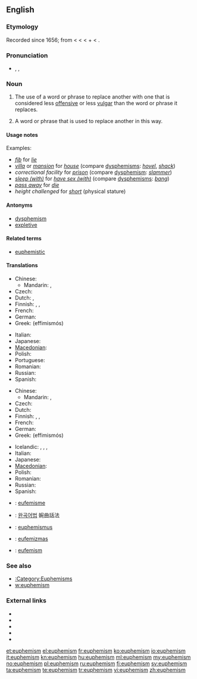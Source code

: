 ==English==

===Etymology===
Recorded since 1656; from {{etyl|grc}} {{term|lang=grc|εὐφημισμός|tr=euphēmismos}} < {{term|lang=grc|εὐφημίζω|tr=euphēmizō}} < {{term|lang=grc|εὔφημος|tr=euphēmos||uttering sound of good omen, abstaining from inauspicious words}} < {{term|εὖ|sc=polytonic|tr=eu||well}} + {{term|lang=grc|φήμη|tr=phēmē||a voice, a prophetic voice, rumor, talk}} < {{term|lang=grc|φάναι|tr=phanai||to speak, say}}.

===Pronunciation===
* {{enPR|yoo͞'fə-mĭz"(ə)m}}, {{IPA|/ˈjuː.fəˌmɪ.z(ə)m/}}, {{SAMPA|/"ju:f@%mIz(@)m/}}

===Noun===
{{en-noun|s|-}}

# {{uncountable}} The use of a word or phrase to replace another with one that is considered less [[offensive]] or less [[vulgar]] than the word or phrase it replaces.
# {{countable}} {{figure of speech}} A word or phrase that is used to replace another in this way.

====Usage notes====
;Examples:
*''[[fib]]'' for ''[[lie#noun_2|lie]]''
*''[[villa]]'' or ''[[mansion]]'' for ''[[house]]'' (compare [[dysphemism]]s: ''[[hovel]]'', ''[[shack]]'')
*''correctional facility'' for ''[[prison]]'' (compare [[dysphemism]]: ''[[slammer]]'')
*''[[sleep with|sleep (with)]]'' for ''[[have sex|have sex (with)]]'' (compare [[dysphemism]]s: ''[[bang]]'')
*''[[pass away]]'' for ''[[die#verb|die]]''
*''height challenged'' for ''[[short]]'' (physical stature)

====Antonyms====
* [[dysphemism]]
* [[expletive]]

====Related terms====
* [[euphemistic]]

====Translations====
{{trans-top|use of a word or phrase to replace another word with one considered less offensive}}
* Chinese:
** Mandarin: {{t-|cmn|委婉語|sc=Hani}}, {{t-|cmn|委婉语|tr=wěiwǎnyǔ|sc=Hani}}
* Czech: {{t+|cs|eufemismus|n}}
* Dutch: {{t-|nl|verbloeming}},  {{t+|nl|eufemisme|n}}
* Finnish: {{t+|fi|kiertoilmaus}}, {{t-|fi|kiertoilmaisu}}, {{t+|fi|eufemismi}}
* French: {{t+|fr|euphémisme|m}}
* German: {{t+|de|Euphemismus|m}}
* Greek: {{t+|el|ευφημισμός|m}} (effimismós)
{{trans-mid}}
* Italian: {{t+|it|eufemismo|m}}
* Japanese: {{t|ja|婉曲法|tr=えんきょくほう, enkyokuhō}}
* [[Macedonian]]: {{t-|mk|еуфемизам|m|tr=eufemízam}}
* Polish: {{t+|pl|eufemizm|m}}
* Portuguese: {{t+|pt|eufemismo|m}}
* Romanian: {{t|ro|eufemism|n}}
* Russian: {{t+|ru|эвфемизм|tr=evfemízm}}
* Spanish: {{t+|es|eufemismo|m}}
{{trans-bottom}}

{{trans-top|word or phrase that is used to replace another in this way}}
* Chinese:
** Mandarin: {{t-|cmn|委婉語|sc=Hani}}, {{t-|cmn|委婉语|tr=wěiwǎnyǔ|sc=Hani}}
* Czech: {{t+|cs|eufemismus|n}}
* Dutch: {{t+|nl|eufemisme|n}}
* Finnish: {{t+|fi|kiertoilmaus}}, {{t-|fi|kiertoilmaisu}}, {{t+|fi|eufemismi}}
* French: {{t+|fr|euphémisme|m}}
* German: {{t+|de|Euphemismus|m}}
* Greek: {{t+|el|ευφημισμός|m}} (effimismós)
{{trans-mid}}
* Icelandic: {{t|is|veigrunarorð|n}}, {{t|is|fegrunarheiti|n}}, {{t|is|skrautyrði|n}}, {{t|is|skrauthvörf|n}}
* Italian: {{t+|it|eufemismo|m}}
* Japanese: {{t|ja|婉曲表現|tr=えんきょくひょうげん, enkyoku hyōgen}}
* [[Macedonian]]: {{t-|mk|еуфемизам|m|tr=eufemízam}}
* Polish: {{t+|pl|eufemizm|m}}
* Romanian: {{t|ro|eufemism|n}}
* Russian: {{t+|ru|эвфемизм|tr=evfemízm}}
* Spanish: {{t+|es|eufemismo|m}}
{{trans-bottom}}

{{checktrans-top}}
* {{ttbc|Catalan}}: [[eufemisme]] {{m}}
* {{ttbc|Korean}}: [[완곡어법]] 婉曲話法
{{trans-mid}}
* {{ttbc|Latin}}: [[euphemismus]] {{m}}
* {{ttbc|Lithuanian}}: [[eufemizmas]] {{m}}
* {{ttbc|Romanian}}: [[eufemism]] {{n}}
{{trans-bottom}}

===See also===
* [[:Category:Euphemisms]]
* [[w:euphemism]]

===External links===
* {{pedialite}}
* {{Wikisource1911Enc Citation|Euphemism}}
* {{R:Webster 1913}}
* {{R:Century 1911}}
* {{R:OneLook}}

[[et:euphemism]]
[[el:euphemism]]
[[fr:euphemism]]
[[ko:euphemism]]
[[io:euphemism]]
[[it:euphemism]]
[[kn:euphemism]]
[[hu:euphemism]]
[[ml:euphemism]]
[[my:euphemism]]
[[no:euphemism]]
[[pl:euphemism]]
[[ru:euphemism]]
[[fi:euphemism]]
[[sv:euphemism]]
[[ta:euphemism]]
[[te:euphemism]]
[[tr:euphemism]]
[[vi:euphemism]]
[[zh:euphemism]]